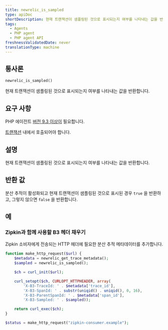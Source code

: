 ```yaml
---
title: newrelic_is_sampled
type: apiDoc
shortDescription: 현재 트랜잭션이 샘플링된 것으로 표시되는지 여부를 나타내는 값을 반환합니다.
tags:
  - Agents
  - PHP agent
  - PHP agent API
freshnessValidatedDate: never
translationType: machine
---
```


## 통사론

```php
newrelic_is_sampled()
```

현재 트랜잭션이 샘플링된 것으로 표시되는지 여부를 나타내는 값을 반환합니다.

## 요구 사항

PHP 에이전트 [버전 9.3 이상이](/docs/release-notes/agent-release-notes/php-release-notes) 필요합니다.

[트랜잭션](/docs/accounts-partnerships/education/getting-started-new-relic/glossary#transaction) 내에서 호출되어야 합니다.

## 설명

현재 트랜잭션이 샘플링된 것으로 표시되는지 여부를 나타내는 값을 반환합니다.

## 반환 값

분산 추적이 활성화되고 현재 트랜잭션이 샘플링된 것으로 표시된 경우 `true` 을 반환하고, 그렇지 않으면 `false` 을 반환합니다.

## 예

### Zipkin과 함께 사용할 B3 헤더 채우기

Zipkin 소비자에게 전송되는 HTTP 헤더에 필요한 분산 추적 메타데이터를 추가합니다.

```php
function make_http_request($url) {
    $metadata = newrelic_get_trace_metadata();
    $sampled = newrelic_is_sampled();

    $ch = curl_init($url);

    curl_setopt($ch, CURLOPT_HTTPHEADER, array(
        'X-B3-TraceId: ' . $metadata['trace_id'],
        'X-B3-SpanId: ' . substr(uniqid() . uniqid(), 0, 16),
        'X-B3-ParentSpanId: ' . $metadata['span_id'],
        'X-B3-Sampled: ' . $sampled));

    return curl_exec($ch);
}

$status = make_http_request("zipkin-consumer.example");
```